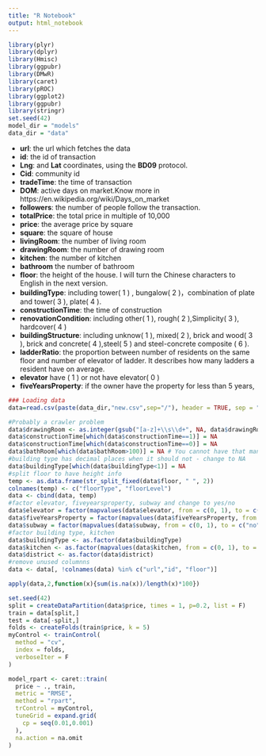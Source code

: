 ```yaml
---
title: "R Notebook"
output: html_notebook
---
```


```r
library(plyr)
library(dplyr)
library(Hmisc)
library(ggpubr)
library(DMwR)
library(caret)
library(pROC)
library(ggplot2)
library(ggpubr)
library(stringr)
set.seed(42)
model_dir = "models"
data_dir = "data"
```


 - **url**:  the url which fetches the data
 - **id**:  the id of transaction
 - **Lng**:  and **Lat**  coordinates, using the **BD09** protocol. 
 - **Cid**:  community id
 - **tradeTime**:  the time of transaction
 - **DOM**:  active days on market.Know more in https://en.wikipedia.org/wiki/Days_on_market
 - **followers**:  the number of people follow the transaction.
 - **totalPrice**:  the total price in multiple of 10,000
 - **price**:  the average price by square
 - **square**:  the square of house
 - **livingRoom**:   the number of living room
 - **drawingRoom**:  the number of drawing room
 - **kitchen**:  the number of kitchen
 - **bathroom** the number of bathroom
 - **floor**:  the height of the house. I will turn the Chinese characters to English in the next version.
 - **buildingType**:  including tower( 1 ) , bungalow( 2 )，combination of plate and tower( 3 ), plate( 4 ).
 - **constructionTime**:  the time of construction
 - **renovationCondition**: including other( 1 ), rough( 2 ),Simplicity( 3 ), hardcover( 4 )
 - **buildingStructure**: including unknow( 1 ), mixed( 2 ), brick and wood( 3 ), brick and concrete( 4 ),steel( 5 ) and steel-concrete composite ( 6 ).
 - **ladderRatio**:  the proportion between number of residents on the same floor and number of elevator of ladder. It describes how many ladders a resident have on average.
 - **elevator** have ( 1 ) or not have elevator( 0 )
 - **fiveYearsProperty**:  if the owner have the property for less than 5 years, 

```r
### Loading data
data=read.csv(paste(data_dir,"new.csv",sep="/"), header = TRUE, sep = ",",na.strings = c("nan","unknown","#NAME?"), fileEncoding="latin1")

#Probably a crawler problem
data$drawingRoom <- as.integer(gsub("[a-z]+\\s\\d+", NA, data$drawingRoom))
data$constructionTime[which(data$constructionTime==1)] = NA
data$constructionTime[which(data$constructionTime==0)] = NA
data$bathRoom[which(data$bathRoom>100)] = NA # You cannot have that many bathrooms!
#building type has decimal places when it should not - change to NA
data$buildingType[which(data$buildingType<1)] = NA
#split floor to have height info 
temp <- as.data.frame(str_split_fixed(data$floor, " ", 2))
colnames(temp) <- c("floorType", "floorLevel")
data <- cbind(data, temp)
#factor elevator, fiveyearsproperty, subway and change to yes/no
data$elevator = factor(mapvalues(data$elevator, from = c(0, 1), to = c("no", "yes")))
data$fiveYearsProperty = factor(mapvalues(data$fiveYearsProperty, from = c(0, 1), to = c("no", "yes")))
data$subway = factor(mapvalues(data$subway, from = c(0, 1), to = c("no", "yes")))
#factor building type, kitchen
data$buildingType <- as.factor(data$buildingType)
data$kitchen <- as.factor(mapvalues(data$kitchen, from = c(0, 1), to = c("no", "yes")))
data$district <- as.factor(data$district)
#remove unused columnns
data <- data[, !colnames(data) %in% c("url","id", "floor")]

apply(data,2,function(x){sum(is.na(x))/length(x)*100})
```

```r
set.seed(42)
split = createDataPartition(data$price, times = 1, p=0.2, list = F)
train = data[split,]
test = data[-split,]
folds <- createFolds(train$price, k = 5)
myControl <- trainControl(
  method = "cv",
  index = folds,
  verboseIter = F
)
```


```r
model_rpart <- caret::train(
  price ~ ., train,
  metric = "RMSE",
  method = "rpart",
  trControl = myControl,
  tuneGrid = expand.grid(
    cp = seq(0.01,0.001)
  ),
  na.action = na.omit
)
```

